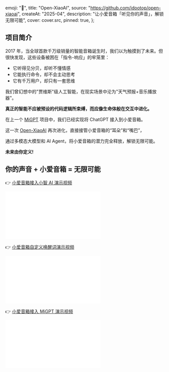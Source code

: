 
  emoji: "🦀",
  title: "Open-XiaoAI",
  source: "https://github.com/idootop/open-xiaoai",
  createAt: "2025-04",
  description: "让小爱音箱「听见你的声音」，解锁无限可能",
  cover: cover.src,
  pinned: true,
};

## 项目简介

2017 年，当全球首款千万级销量的智能音箱诞生时，我们以为触摸到了未来。但很快发现，这些设备被困在「指令-响应」的牢笼里：

- 它听得见分贝，却听不懂情感
- 它能执行命令，却不会主动思考
- 它有千万用户，却只有一套思维

我们曾幻想中的"贾维斯"级人工智能，在现实场景中沦为"天气预报+音乐播放器"。

**真正的智能不应被预设的代码逻辑所束缚，而应像生命体般在交互中进化。**

在上一个 [MiGPT](https://github.com/idootop/mi-gpt) 项目中，我们已经实现将 ChatGPT 接入到小爱音箱。

这一次 [Open-XiaoAI](https://github.com/idootop/open-xiaoai) 再次进化，直接接管小爱音箱的“耳朵”和“嘴巴”，

通过多模态大模型和 AI Agent，将小爱音箱的潜力完全释放，解锁无限可能。

**未来由你定义!**

## 你的声音 + 小爱音箱 = 无限可能

👉 [小爱音箱接入小智 AI 演示视频](https://www.bilibili.com/video/BV1TxJhzvEhz)

<iframe
  src="//player.bilibili.com/player.html?isOutside=true&aid=114541157420949&bvid=BV1TxJhzvEhz&cid=30063659920&p=1&autoplay=0"
  scrolling="no"
  border="0"
  frameborder="no"
  framespacing="0"
  allowfullscreen="true"
  style={{
    width: "100%",
    aspectRatio: 16 / 9,
    marginBottom: "16px",
  }}
></iframe>

👉 [小爱音箱自定义唤醒词演示视频](https://www.bilibili.com/video/BV1YfVUz5EMj)

<iframe
  src="//player.bilibili.com/player.html?isOutside=true&aid=114478880459547&bvid=BV1YfVUz5EMj&cid=29877276509&p=1&autoplay=0"
  scrolling="no"
  border="0"
  frameborder="no"
  framespacing="0"
  allowfullscreen="true"
  style={{
    width: "100%",
    aspectRatio: 16 / 9,
    marginBottom: "16px",
  }}
></iframe>

👉 [小爱音箱接入 MiGPT 演示视频](https://www.bilibili.com/video/BV1N1421y7qn)

<iframe
  src="//player.bilibili.com/player.html?isOutside=true&aid=1555304659&bvid=BV1N1421y7qn&cid=1573774536&p=1&autoplay=0"
  scrolling="no"
  border="0"
  frameborder="no"
  framespacing="0"
  allowfullscreen="true"
  style={{
    width: "100%",
    aspectRatio: 16 / 9,
  }}
></iframe>
